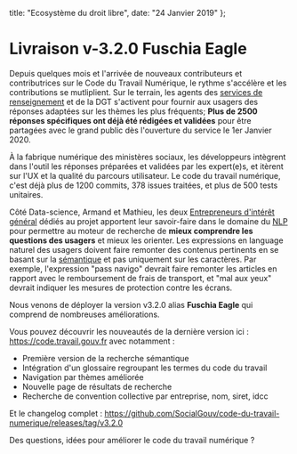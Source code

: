 
  title: "Ecosystème du droit libre",
  date: "24 Janvier 2019"
};

<LayoutCDTN meta={meta}>

# Livraison v-3.2.0 Fuschia Eagle

Depuis quelques mois et l'arrivée de nouveaux contributeurs et contributrices sur le Code du Travail Numérique, le rythme s'accélère et les contributions se mutliplient. Sur le terrain, les agents des [services de renseignement](http://direccte.gouv.fr) et de la DGT s'activent pour fournir aux usagers des réponses adaptées sur les thèmes les plus fréquents; **Plus de 2500 réponses spécifiques ont déjà été rédigées et validées** pour être partagées avec le grand public dès l'ouverture du service le 1er Janvier 2020.

À la fabrique numérique des ministères sociaux, les développeurs intègrent dans l'outil les réponses préparées et validées par les expert(e)s, et itèrent sur l'UX et la qualité du parcours utilisateur. Le code du travail numérique, c'est déjà plus de 1200 commits, 378 issues traitées, et plus de 500 tests unitaires.

Côté Data-science, Armand et Mathieu, les deux [Entrepreneurs d'intérêt général](https://entrepreneur-interet-general.etalab.gouv.fr/) dédiés au projet apportent leur savoir-faire dans le domaine du [NLP](https://fr.wikipedia.org/wiki/Traitement_automatique_du_langage_naturel) pour permettre au moteur de recherche de **mieux comprendre les questions des usagers** et mieux les orienter. Les expressions en language naturel des usagers doivent faire remonter des contenus pertinents en se basant sur la [sémantique](https://fr.wikipedia.org/wiki/Recherche_s%C3%A9mantique) et pas uniquement sur les caractères. Par exemple, l'expression "pass navigo" devrait faire remonter les articles en rapport avec le remboursement de frais de transport, et "mal aux yeux" devrait indiquer les mesures de protection contre les écrans.

Nous venons de déployer la version v3.2.0 alias **Fuschia Eagle** qui comprend de nombreuses améliorations.

Vous pouvez découvrir les nouveautés de la dernière version ici : https://code.travail.gouv.fr avec notamment :

- Première version de la recherche sémantique
- Intégration d'un glossaire regroupant les termes du code du travail
- Navigation par thèmes améliorée
- Nouvelle page de résultats de recherche
- Recherche de convention collective par entreprise, nom, siret, idcc

Et le changelog complet : https://github.com/SocialGouv/code-du-travail-numerique/releases/tag/v3.2.0

Des questions, idées pour améliorer le code du travail numérique ?

</LayoutCDTN>
